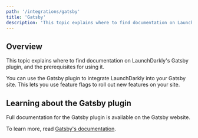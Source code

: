 ```yaml
---
path: '/integrations/gatsby'
title: 'Gatsby'
description: 'This topic explains where to find documentation on LaunchDarkly's Gatsby plugin, and the prerequisites for using it.'
---
```


## Overview

This topic explains where to find documentation on LaunchDarkly's Gatsby plugin, and the prerequisites for using it. 

You can use the Gatsby plugin to integrate LaunchDarkly into your Gatsby site. This lets you use feature flags to roll out new features on your site.

## Learning about the Gatsby plugin

Full documentation for the Gatsby plugin is available on the Gatsby website. 

To learn more, read [Gatsby's documentation](https://www.gatsbyjs.org/packages/gatsby-plugin-launchdarkly/).